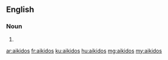 ==English==

===Noun===
{{head|en|plural}}

# {{plural of|aikido|lang=en|nocat=1}}

[[ar:aikidos]]
[[fr:aikidos]]
[[ku:aikidos]]
[[hu:aikidos]]
[[mg:aikidos]]
[[my:aikidos]]